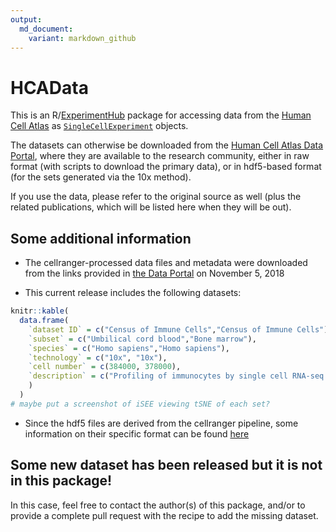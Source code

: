 ```yaml
---
output:
  md_document:
    variant: markdown_github
---
```


# HCAData

This is an R/[ExperimentHub](https://bioconductor.org/packages/release/bioc/html/ExperimentHub.html) package for accessing data from the [Human Cell Atlas](https://www.humancellatlas.org) as [`SingleCellExperiment`](https://bioconductor.org/packages/release/bioc/html/SingleCellExperiment.html) objects.

The datasets can otherwise be downloaded from the [Human Cell Atlas Data Portal](https://preview.data.humancellatlas.org), where they are available to the research community, either in raw format (with scripts to download the primary data), or in hdf5-based format (for the sets generated via the 10x method).

If you use the data, please refer to the original source as well (plus the related publications, which will be listed here when they will be out). 

## Some additional information

- The cellranger-processed data files and metadata were downloaded from the links provided in [the Data Portal](https://preview.data.humancellatlas.org) on November 5, 2018

- This current release includes the following datasets:

```r
knitr::kable(
  data.frame(
    `dataset ID` = c("Census of Immune Cells","Census of Immune Cells"),
    `subset` = c("Umbilical cord blood","Bone marrow"), 
    `species` = c("Homo sapiens","Homo sapiens"), 
    `technology` = c("10x", "10x"),
    `cell number` = c(384000, 378000),
    `description` = c("Profiling of immunocytes by single cell RNA-seq for understanding human health and disease.", "Profiling of immunocytes by single cell RNA-seq for understanding human health and disease.")
    )
  )
# maybe put a screenshot of iSEE viewing tSNE of each set?
```

- Since the hdf5 files are derived from the cellranger pipeline, some information on their specific format can be found [here](https://support.10xgenomics.com/single-cell-gene-expression/software/pipelines/latest/advanced/h5_matrices)

## Some new dataset has been released but it is not in this package!

In this case, feel free to contact the author(s) of this package, and/or to provide a complete pull request with the recipe to add the missing dataset.


